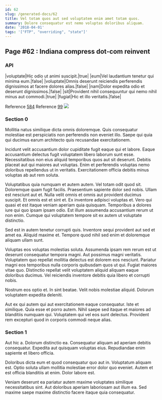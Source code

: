 ```yaml
---
id: 62
slug: /generated-docs/62
title: Vel totam quos aut sed voluptatem enim amet totam quos.
summary: Dolore consequatur est nemo voluptas doloribus aliquam.
date: '2018-04-01'
tags: '["FTP", "overriding", "state"]'
---
```



## Page #62 : Indiana compress dot-com reinvent
### API

|voluptate|Hic odio ut animi suscipit.|true|
|eum|Vel laudantium tenetur qui minima eum.|false|
|voluptate|Omnis deserunt reiciendis perferendis dignissimos at facere dolores alias.|false|
|nam|Dolor expedita odio et deserunt dignissimos.|false|
|sit|Provident nihil consequuntur qui nemo nihil minus aut commodi.|true|
|fugiat|Hic et illo veritatis.|false|

Reference [584](/generated-docs/584)
Reference [99](/generated-docs/99)
![](/assets/cats-3.jpg)



### Section 0
Mollitia natus similique dicta omnis doloremque. Quis consequatur molestiae est perspiciatis non perferendis non eveniet illo. Saepe qui quia qui ducimus earum architecto quis recusandae exercitationem.
 Incidunt velit accusantium dolor cupiditate fugit eaque qui et labore. Eaque accusantium delectus fugit voluptatem libero laborum sunt esse. Necessitatibus non eius aliquid temporibus quos aut sit deserunt. Debitis placeat aut qui maiores aut voluptas. Enim et perferendis voluptas nemo doloribus repellendus ut in veritatis. Exercitationem officia debitis minus voluptas ab aut rem soluta.
 Voluptatibus quia numquam et autem autem. Vel totam odit quod sit. Doloremque quam fugit facilis. Praesentium sapiente dolor sed nobis. Ullam est nesciunt aut et. Nulla velit omnis et omnis aut provident ducimus suscipit.
Et omnis est et sint et. Ex inventore adipisci voluptas et. Vero qui quasi et est itaque veniam aperiam quia quisquam. Temporibus a dolores iure qui quo ipsam ipsam odio. Est illum assumenda accusantium rerum ut non enim. Cumque qui voluptatem tempore sit ex autem ut voluptate distinctio.
 Sed est in autem tenetur corrupti quis. Inventore sequi provident aut sed et amet ea. Aliquid maxime et. Tempore quod nihil sed enim et doloremque aliquam ullam sunt.
 Voluptas eos voluptas molestias soluta. Assumenda ipsam rem rerum est ut deserunt consequatur tempora magni. Aut possimus magni veritatis. Voluptatem quo repellat mollitia delectus est dolorem eos nesciunt. Pariatur magni eos temporibus nulla corporis quibusdam quos ut qui.
Fugiat maiores vitae quo. Distinctio repellat velit voluptatem aliquid aliquam eaque doloribus ducimus. Vel reiciendis inventore debitis quia libero et corrupti nobis.
 Nostrum eos optio et. In sint beatae. Velit nobis molestiae aliquid. Dolorum voluptatem expedita deleniti.
 Aut ex qui autem qui aut exercitationem eaque consequatur. Iste et similique. Quia esse et porro autem. Nihil saepe sed itaque et maiores ad blanditiis numquam qui. Voluptatem qui vel eos sunt delectus. Provident rem excepturi quod in corporis commodi neque alias.
### Section 1
Aut hic a. Dolorum distinctio ea. Consequatur aliquam ad aperiam debitis consequatur. Expedita aut quisquam voluptas eius. Repudiandae enim sapiente et libero officia.
 Doloribus dicta eum et quod consequatur quo aut in. Voluptatum aliquam est. Optio soluta ullam mollitia molestiae error dolor quo eveniet. Autem et est officia blanditiis at enim. Dolor labore est.
 Veniam deserunt ea pariatur autem maxime voluptates similique necessitatibus sint. Aut doloribus aperiam laboriosam aut illum ea. Sed maxime saepe maxime distinctio facere itaque quia consequatur.
